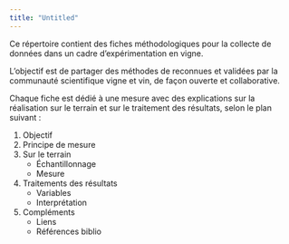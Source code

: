 ```yaml
---
title: "Untitled"
---
```


Ce répertoire contient des fiches méthodologiques pour la collecte de données dans un cadre d'expérimentation en vigne.

L'objectif est de partager des méthodes de reconnues et validées par la communauté scientifique vigne et vin, de façon ouverte et collaborative.

Chaque fiche est dédié à une mesure avec des explications sur la réalisation sur le terrain et sur le traitement des résultats, selon le plan suivant :

1.  Objectif
2.  Principe de mesure
3.  Sur le terrain
    -   Échantillonnage
    -   Mesure
4.  Traitements des résultats
    -   Variables
    -   Interprétation
5.  Compléments
    -   Liens
    -   Références biblio
